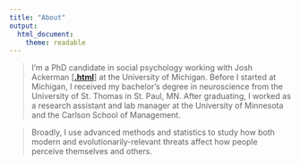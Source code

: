 ```yaml
---
title: "About"
output: 
  html_document: 
    theme: readable
---
```


> I'm a PhD candidate in social psychology working with Josh Ackerman [[**.html**](https://sites.lsa.umich.edu/esplab/)] at the University of Michigan. Before I started at Michigan, I received my bachelor's degree in neuroscience from the University of St. Thomas in St. Paul, MN. After graduating, I worked as a research assistant and lab manager at the University of Minnesota and the Carlson School of Management.

> Broadly, I use advanced methods and statistics to study how both modern and evolutionarily-relevant threats affect how people perceive themselves and others.


